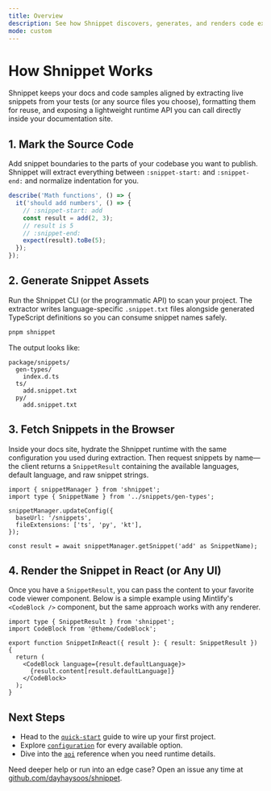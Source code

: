 ```yaml
---
title: Overview
description: See how Shnippet discovers, generates, and renders code examples end-to-end.
mode: custom
---
```



<MyJSXSnippet />

# How Shnippet Works

Shnippet keeps your docs and code samples aligned by extracting live snippets from your tests (or any source files you choose), formatting them for reuse, and exposing a lightweight runtime API you can call directly inside your documentation site.

## 1. Mark the Source Code

Add snippet boundaries to the parts of your codebase you want to publish. Shnippet will extract everything between `:snippet-start:` and `:snippet-end:` and normalize indentation for you.

```typescript math.test.ts
describe('Math functions', () => {
  it('should add numbers', () => {
    // :snippet-start: add
    const result = add(2, 3);
    // result is 5
    // :snippet-end:
    expect(result).toBe(5);
  });
});
```

## 2. Generate Snippet Assets

Run the Shnippet CLI (or the programmatic API) to scan your project. The extractor writes language-specific `.snippet.txt` files alongside generated TypeScript definitions so you can consume snippet names safely.

```bash
pnpm shnippet
```

The output looks like:

```text
package/snippets/
  gen-types/
    index.d.ts
  ts/
    add.snippet.txt
  py/
    add.snippet.txt
```

## 3. Fetch Snippets in the Browser

Inside your docs site, hydrate the Shnippet runtime with the same configuration you used during extraction. Then request snippets by name—the client returns a `SnippetResult` containing the available languages, default language, and raw snippet strings.

```tsx
import { snippetManager } from 'shnippet';
import type { SnippetName } from '../snippets/gen-types';

snippetManager.updateConfig({
  baseUrl: '/snippets',
  fileExtensions: ['ts', 'py', 'kt'],
});

const result = await snippetManager.getSnippet('add' as SnippetName);
```

## 4. Render the Snippet in React (or Any UI)

Once you have a `SnippetResult`, you can pass the content to your favorite code viewer component. Below is a simple example using Mintlify's `<CodeBlock />` component, but the same approach works with any renderer.

```tsx
import type { SnippetResult } from 'shnippet';
import CodeBlock from '@theme/CodeBlock';

export function SnippetInReact({ result }: { result: SnippetResult }) {
  return (
    <CodeBlock language={result.defaultLanguage}>
      {result.content[result.defaultLanguage]}
    </CodeBlock>
  );
}
```

## Next Steps

- Head to the [`quick-start`](./quick-start) guide to wire up your first project.
- Explore [`configuration`](./configuration) for every available option.
- Dive into the [`api`](./api) reference when you need runtime details.

Need deeper help or run into an edge case? Open an issue any time at [github.com/dayhaysoos/shnippet](https://github.com/dayhaysoos/shnippet/issues).



